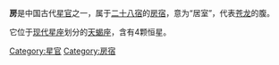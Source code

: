 '''房'''是中国古代[[星官|星官]]之一，属于[[二十八宿|二十八宿]]的[[房宿|房宿]]，意为“居室”，代表[[苍龙|苍龙]]的腹。

它位于[[星座列表|现代星座]]划分的[[天蝎座|天蝎座]]，含有4颗恒星。

[[Category:星官|Category:星官]]
[[Category:房宿|Category:房宿]]